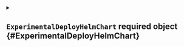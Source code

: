 


<details className="config-field" data-expandable="true">
<summary>

## `ExperimentalDeployHelmChart` <span className="config-field-required" data-required="true">required</span> <span className="config-field-type">object</span> <span className="config-field-default"></span> <span className="config-field-enum"></span> {#ExperimentalDeployHelmChart}



</summary>




<details className="config-field" data-expandable="false" open>
<summary>

### `name` <span className="config-field-required" data-required="true">required</span> <span className="config-field-type">string</span> <span className="config-field-default"></span> <span className="config-field-enum"></span> {#ExperimentalDeployHelmChart-name}



</summary>



</details>



<details className="config-field" data-expandable="false" open>
<summary>

### `repo` <span className="config-field-required" data-required="true">required</span> <span className="config-field-type">string</span> <span className="config-field-default"></span> <span className="config-field-enum"></span> {#ExperimentalDeployHelmChart-repo}



</summary>



</details>



<details className="config-field" data-expandable="false" open>
<summary>

### `insecure` <span className="config-field-required" data-required="false">required</span> <span className="config-field-type">boolean</span> <span className="config-field-default">true</span> <span className="config-field-enum"></span> {#ExperimentalDeployHelmChart-insecure}



</summary>



</details>



<details className="config-field" data-expandable="false" open>
<summary>

### `version` <span className="config-field-required" data-required="true">required</span> <span className="config-field-type">string</span> <span className="config-field-default"></span> <span className="config-field-enum"></span> {#ExperimentalDeployHelmChart-version}



</summary>



</details>



<details className="config-field" data-expandable="false" open>
<summary>

### `username` <span className="config-field-required" data-required="true">required</span> <span className="config-field-type">string</span> <span className="config-field-default"></span> <span className="config-field-enum"></span> {#ExperimentalDeployHelmChart-username}



</summary>



</details>



<details className="config-field" data-expandable="false" open>
<summary>

### `password` <span className="config-field-required" data-required="true">required</span> <span className="config-field-type">string</span> <span className="config-field-default"></span> <span className="config-field-enum"></span> {#ExperimentalDeployHelmChart-password}



</summary>



</details>


</details>
